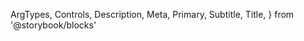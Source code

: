   ArgTypes,
  Controls,
  Description,
  Meta,
  Primary,
  Subtitle,
  Title,
} from '@storybook/blocks'


<Meta of={DropdownItemGroupStories} />

<Title />

<Subtitle />

<Description />

---

## Props

On top of all the props, attributes and event handler you can set on a
`<div />` element, the component accepts the following props:

<ArgTypes />

## Playground

<Primary />

<Controls />
